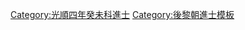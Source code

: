 {{Navbox
|name = 光順四年癸未科庭試進士榜
|title = [[後黎朝進士列表|光順四年（1463年）癸未科庭試進士榜]]
|titlestyle = background-color:#FFD700;
|image =
|style = width:100%;text-align:center; 
|groupstyle = text-align:center; background-color:#FFD700;
|liststyle = text-align:center;
|state = {{{state<includeonly>|collapsed</includeonly>}}}

|group1 = 第一甲<br>勅賜進士及第<br>共3名
|list1 = [[狀元]]：'''{{link-vi|梁世榮 (越南)|Lương Thế Vinh|梁世榮}}''' - [[榜眼]]：'''[[阮德貞]]''' - [[探花]]：'''{{link-vi|郭廷寶|Quách Đình Bảo}}'''

|group2 = 第二甲<br>勅賜進士出身<br>共15名
|list2 = [[范魯|范　魯]] - [[阮才|阮　才]] - [[楊文旦]] - [[阮祥|阮　祥]] - [[黎延俊]]<br>[[陶拔|陶　拔]] - [[杜欣|杜　欣]] - [[范語|范　語]] - [[阮驥|阮　驥]] - [[武汝芮]]<br>[[黃培|黃　培]] - [[丁叔通]] - [[武有|武　有]] - [[阮廷僚]] - [[劉公彥]]

|group3 = 第三甲<br>勅賜同進士出身<br>共26名
|list3 = [[阮廷魁]] - [[阮宗西]] - [[范子儀 (後黎朝進士)|范子儀]] - {{link-vi|阮伯騏|Nguyễn Bá Ký}} - [[周祿|周　祿]] - [[杜伯略]] - [[陶寶|陶　寶]] - [[范伯驥]] - [[陳文善]] - [[阮春陽]] - [[范良|范　良]] - [[陶俊卿]] - [[阮琮|阮　琮]]<br>[[陶文顯]] - [[黎義|黎　義]] - [[范奈|范　奈]] - [[阮構|阮　構]] - [[蓋馮|蓋　馮]] - [[范溥|范　溥]] - {{link-vi|楊德顏|Dương Đức Nhan}} - [[阮公定]] - [[夏景德]] - {{link-vi|汝文蘭|Nhữ Văn Lan}} - [[阮居中]] - [[阮文正 (後黎朝)|阮文正]] - [[阮如琢 (后黎進士)|阮如琢]]

|belowstyle = text-align: center; background-color:#FFD700;
|below='''前一科：[[Template:延寧五年戊寅科會試中格榜|延寧五年戊寅科]]　'''·'''　後一科：[[Template:光順七年乙酉科庭試進士榜|光順七年乙酉科]]'''
}}
[[Category:光順四年癸未科進士]]
<noinclude>[[Category:光順四年癸未科進士| ]]
[[Category:後黎朝進士模板]]</noinclude>